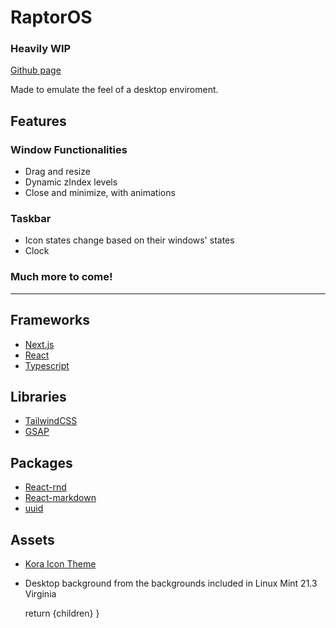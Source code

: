 
# RaptorOS

### Heavily WIP

[Github page](https://github.com/Raptor1818/raptorino-next)

Made to emulate the feel of a desktop enviroment. 

## Features

### Window Functionalities
- Drag and resize
- Dynamic zIndex levels
- Close and minimize, with animations
### Taskbar
- Icon states change based on their windows' states
- Clock
### Much more to come!

***

## Frameworks
* [Next.js](https://nextjs.org/)
* [React](https://react.dev/)
* [Typescript](https://www.typescriptlang.org/)

## Libraries
* [TailwindCSS](https://tailwindcss.com/)
* [GSAP](https://gsap.com/)

## Packages
* [React-rnd](https://github.com/bokuweb/react-rnd)
* [React-markdown](https://github.com/remarkjs/react-markdown)
* [uuid](https://github.com/uuidjs/uuid)

## Assets
* [Kora Icon Theme](https://store.kde.org/p/1256209)
* Desktop background from the backgrounds included in Linux Mint 21.3 Virginia

  return <MdxLayout>{children}</MdxLayout>
}
